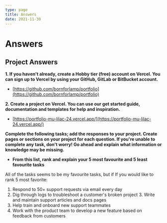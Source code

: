 ```yaml
---
type: page
title: Answers
date: 2021-11-30
---
```


# Answers

## Project Answers

**1. If you haven't already, create a Hobby tier (free) account on Vercel. You can sign up to Vercel by using your GitHub, GitLab or BitBucket account.**
- [https://github.com/bornforlamp/portfolio](https://github.com/bornforlamp/portfolio)

**2. Create a project on Vercel. You can use our get started guide, documentation and templates for help and inspiration.**
- [https://portfolio-mu-lilac-24.vercel.app/](https://portfolio-mu-lilac-24.vercel.app/)

**Complete the following tasks; add the responses to your project. Create pages or sections on your project for each question. If you're unable to complete any task, don't worry! Go ahead and explain what information or knowledge may be missing.**

- **From this list, rank and explain your 5 most favourite and 5 least favourite tasks**

All of the tasks seems to be my favourite tasks, but if If you would like to rank 5 most favorite:
1. Respond to 50+ support requests via email every day
2. Dig through logs to troubleshoot a customer's broken project 3. Write and maintain support articles and docs pages
4. Help train and onboard new support teammates
5. Work with the product team to develop a new feature based on feedback from customers
